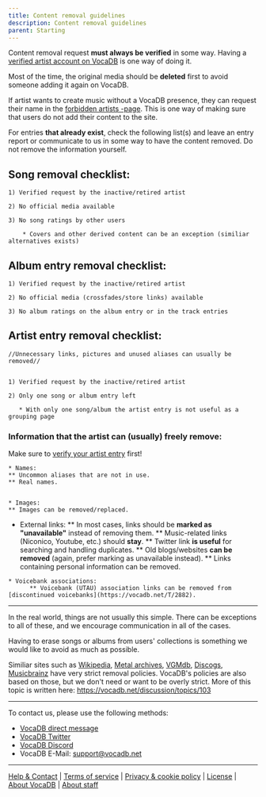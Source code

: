 ---
title: Content removal guidelines
description: Content removal guidelines
parent: Starting
---

Content removal request **must always be verified** in some way. Having a [verified artist account on VocaDB](https://wiki.vocadb.net/wiki/40/artist-verification) is one way of doing it.

Most of the time, the original media should be **deleted** first to avoid someone adding it again on VocaDB.

If artist wants to create music without a VocaDB presence, they can request their name in the [forbidden artists -page](https://wiki.vocadb.net/wiki/26/forbidden-artists). This is one way of making sure that users do not add their content to the site.

For entries **that already exist**, check the following list(s) and leave an entry report or communicate to us in some way to have the content removed. Do not remove the information yourself. 

## Song removal checklist:

    1) Verified request by the inactive/retired artist

    2) No official media available

    3) No song ratings by other users

        * Covers and other derived content can be an exception (similiar alternatives exists)
    

## Album entry removal checklist:
    
    1) Verified request by the inactive/retired artist

    2) No official media (crossfades/store links) available

    3) No album ratings on the album entry or in the track entries

## Artist entry removal checklist:

    //Unnecessary links, pictures and unused aliases can usually be removed//

    
    1) Verified request by the inactive/retired artist

    2) Only one song or album entry left

       * With only one song/album the artist entry is not useful as a grouping page 

### Information that the **artist** can (usually) freely remove:

Make sure to [verify your artist entry](https://wiki.vocadb.net/wiki/40/artist-verification) first!

    * Names:
    ** Uncommon aliases that are not in use.
    ** Real names.


    * Images:
    ** Images can be removed/replaced.

   * External links:
        ** In most cases, links should be **marked as "unavailable"** instead of removing them.
        ** Music-related links (Niconico, Youtube, etc.) should **stay**.
        ** Twitter link **is useful** for searching and handling duplicates.
        ** Old blogs/websites **can be removed** (again, prefer marking as unavailable instead).
        ** Links containing personal information can be removed.

    * Voicebank associations:
          ** Voicebank (UTAU) association links can be removed from [discontinued voicebanks](https://vocadb.net/T/2882).

----

In the real world, things are not usually this simple. There can be exceptions to all of these, and we encourage communication in all of the cases.

Having to erase songs or albums from users' collections is something we would like to avoid as much as possible.

Similiar sites such as [Wikipedia](https://www.wikipedia.org/), [Metal archives](https://www.metal-archives.com/), [VGMdb](https://vgmdb.net/), [Discogs](https://www.discogs.com/), [Musicbrainz](https://musicbrainz.org/) have very strict removal policies. VocaDB's policies are also based on those, but we don't need or want to be overly strict. More of this topic is written here: https://vocadb.net/discussion/topics/103 

----

To contact us, please use the following methods:
* [VocaDB direct message](https://vocadb.net/)
* [VocaDB Twitter](https://twitter.com/VocaDB)
* [VocaDB Discord](https://discord.com/invite/3bwXQNXKCz)
* VocaDB E-Mail: support@vocadb.net

----

[Help & Contact](https://vocadb.net/Help) |
[Terms of service](https://wiki.vocadb.net/wiki/52/terms-of-service) | [Privacy & cookie policy](https://wiki.vocadb.net/wiki/50/privacy-and-cookie-policy) | [License](https://wiki.vocadb.net/wiki/29/license) | [About VocaDB](https://wiki.vocadb.net/wiki/13/vocadb-what-is-it-for) | [About staff](https://wiki.vocadb.net/wiki/44/staff-roles)
